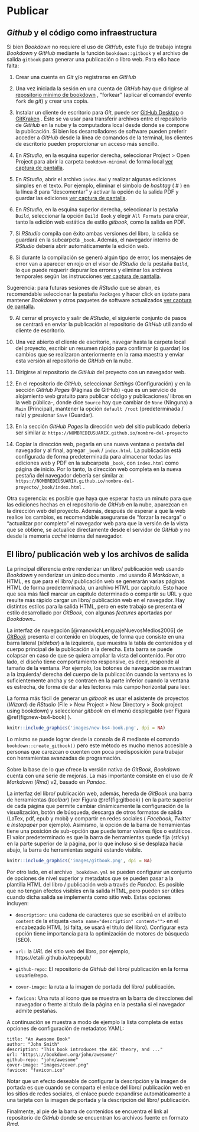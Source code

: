 # Publicar

## _Github_ y el código como infraestructura

Si bien _Bookdown_ no requiere el uso de _GitHub_, este flujo de trabajo integra _Bookdown_ y _GitHub_ mediante la función `bookdown::gitbook` y el archivo de salida `gitbook` para generar una publicación o libro web. Para ello hace falta:

1. Crear una cuenta en _Git_ y/o registrarse en _GitHub_

2. Una vez iniciada la sesión en una cuenta de _GitHub_ hay que dirigirse al [repositorio mínimo de bookdown](https://github.com/yihui/bookdown-minimal) , “forkear” (aplicar el comando/ evento `fork` de _git_) y crear una copia. 

3. Instalar un cliente de escritorio para _Git_, puede ser [GitHub Desktop](https://desktop.github.com) o [GitKraken](https://www.gitkraken.com/) . Éste se va usar para transferir archivos entre el repositorio de _GitHub_ en la nube y la computadora local desde donde se compone la publicación. Si bien los desarrolladores de software pueden preferir acceder a _GitHub_ desde la línea de comandos de la terminal, los clientes de escritorio pueden proporcionar un acceso más sencillo.

4. En _RStudio_, en la esquina superior derecha, seleccionar Project > Open Project para abrir la carpeta `bookdown-minimal` de forma local [ver captura de pantalla](images/project-open.png).

5. En _RStudio_, abrir el archivo `index.Rmd` y realizar algunas ediciones simples en el texto. Por ejemplo, eliminar el símbolo de _hashtag_ ( # ) en la línea 8 para "descomentar" y activar la opción de la salida PDF y guardar las ediciones [ver captura de pantalla](images/edit-book.png).

6. En _RStudio_, en la esquina superior derecha, seleccionar la pestaña `Build`, seleccionar la opción `Build Book` y elegir `All Formats` para crear, tanto la edición web estática de estilo _gitbook_, como la salida en PDF. 

7. Si _RStudio_ compila con éxito ambas versiones del libro, la salida se guardará en la subcarpeta `_book`. Además, el navegador interno de _RStudio_ debería abrir automáticamente la edición web.

8. Si durante la compilación se generó algún tipo de error, los mensajes de error van a aparecer en rojo en el visor de _RStudio_ de la pestaña `Build`, lo que puede requerir depurar los errores y eliminar los archivos temporales según las instrucciones [ver captura de pantalla](images/build-book.png). 

Sugerencia: para futuras sesiones de _RStudio_ que se abran, es recomendable seleccionar la pestaña `Packages` y hacer click en `Update` para mantener _Bookdown_ y otros paquetes de software actualizados
 [ver captura de pantalla](images/update-packages.png).

9. Al cerrar el proyecto y salir de _RStudio_, el siguiente conjunto de pasos se centrará en enviar la publicación al repositorio de _GitHub_ utilizando el cliente de escritorio.

10. Una vez abierto el cliente de escritorio, navegar hasta la carpeta local del proyecto, escribir un resumen rápido para confirmar (o guardar) los cambios que se realizaron anteriormente en la rama maestra y enviar esta versión al repositorio de _GitHub_ en la nube.

11. Dirigirse al repositorio de _GitHub_ del proyecto con un navegador web.

12. En el repositorio de _GitHub_, seleccionar _Settings_ (Configuración) y en la sección _GitHub Pages_ (Páginas de GitHub) -que es un servicio de alojamiento web gratuito para publicar código y publicaciones/ libros en la web pública-, donde dice `Source` hay que cambiar de `None` (Ninguna) a `Main` (Principal), mantener la opción `default /root` (predeterminada / raíz) y presionar `Save` (Guardar).

13. En la sección _GitHub Pages_ la dirección web del sitio publicado debería ser similar a: `https://NOMBREDEUSUARIX.github.io/nombre-del-proyecto` 

14. Copiar la dirección web, pegarla en una nueva ventana o pestaña del navegador y al final, agregar `_book` / `index.html`. La publicación está configurada de forma predeterminada para almacenar todas las ediciones web y PDF en la subcarpeta `_book`, con `index.html` como página de inicio. Por lo tanto, la dirección web completa en la nueva pestaña del navegador debería ser similar a: `https://NOMBREDEUSUARIX.github.io/nombre-del-proyecto/_book/index.html` .

Otra sugerencia: es posible que haya que esperar hasta un minuto para que las ediciones hechas en el repositorio de _GitHub_ en la nube, aparezcan en la dirección web del proyecto. Además, después de esperar a que la web realice los cambios, es recomendable asegurarse de "forzar la recarga" o "actualizar por completo" el navegador web para que la versión de la vista que se obtiene, se actualice directamente desde el servidor de _GitHub_ y no desde la memoria _caché_ interna del navegador.


## El libro/ publicación web y los archivos de salida

La principal diferencia entre renderizar un libro/ publicación web usando _Bookdown_ y renderizar un único documento `.rmd` usando _R Markdown_, a HTML, es que para el libro/ publicación web se generarán varias páginas HTML de forma predeterminada, un archivo HTML por capítulo. Esto hace que sea más fácil marcar un capítulo determinado o compartir su URL y que resulte más rápido cargar un libro/ publicación web en el navegador. Hay distintos estilos para la salida HTML, pero en este trabajo se presenta el estilo desarrollado por _GitBook_, con algunas _features_ aportadas por _Bookdown_..

La interfaz de navegación [@manovichLenguajeNuevosMedios2006] de [_GitBook_](https://www.gitbook.com) presenta el contenido en bloques, de forma que consiste en una barra lateral (_sidebar_) a la izquierda, que muestra la tabla de contenidos y el cuerpo principal de la publicación a la derecha. Esta barra se puede colapsar en caso de que se quiera ampliar la vista del contenido. Por otro lado, el diseño tiene comportamiento responsive, es decir, responde al tamaño de la ventana. Por ejemplo, los botones de navegación se muestran a la izquierda/ derecha del cuerpo de la publicación cuando la ventana es lo suficientemente ancha y se contraen en la parte inferior cuando la ventana es estrecha, de forma de dar a les lectorxs más campo horizontal para leer.

La forma más fácil de generar un _gitbook_ es usar el asistente de proyectos (_Wizard_) de _RStudio_ (File > New Project > New Directory > Book project using bookdown) y seleccionar _gitbook_ en el menú desplegable (ver Figura \@ref(fig:new-bs4-book) ).

```r
knitr::include_graphics('images/new-bs4-book.png', dpi = NA)
```

Lo mismo se puede lograr desde la consola de _R_ mediante el comando `bookdown::create_gitbook()` pero este método es mucho menos accesible a personas que carezcan o cuenten con poca predisposición para trabajar con herramientas avanzadas de programación.

Sobre la base de lo que ofrece la versión nativa de _GitBook_, _Bookdown_ cuenta con una serie de mejoras. La más importante consiste en el uso de _R Markdown_ (_Rmd_) v2, basado en _Pandoc_.

La interfaz del libro/ publicación web, además, hereda de _GitBook_ una barra de herramientas (_toolbar_) (ver Figura \@ref(fig:gitbook) ) en la parte superior de cada página que permite cambiar dinámicamente la configuración de la visualización, botón de búsqueda, descarga de otros formatos de salida (LaTex, pdf, epub y mobi) y compartir en redes sociales ( _Facebook_, _Twitter_ e _Instapaper_ por ejemplo). Asímismo, la opción de la barra de herramientas tiene una posición de sub-opción que puede tomar valores fijos o estáticos. El valor predeterminado es que la barra de herramientas quede fija (_sticky_) en la parte superior de la página, por lo que incluso si se desplaza hacia abajo, la barra de herramientas seguirá estando visible.

```r
knitr::include_graphics('images/gitbook.png', dpi = NA)
```

Por otro lado, en el archivo `_bookdown.yml` se pueden configurar un conjunto de opciones de nivel superior y metadatos que se pueden pasar a la plantilla HTML del libro / publicación web a través de _Pandoc_. Es posible que no tengan efectos visibles en la salida HTML, pero pueden ser útiles cuando dicha salida se implementa como sitio web. Estas opciones incluyen:

- `description:` una cadena de caracteres que se escribirá en el atributo `content` de la etiqueta `<meta name="description" content="">` en el encabezado HTML (si falta, se usará el título del libro). Configurar esta opción tiene importancia para la optimización de motores de búsqueda (SEO).

- `url:` la _URL_ del sitio web del libro, por ejemplo, https://etalii.github.io/tepepub/

- `github-repo:` El repositorio de _GitHub_ del libro/ publicación en la forma usuarie/repo. 

- `cover-image:` la ruta a la imagen de portada del libro/ publicación. 

- `favicon:` Una ruta al ícono que se muestra en la barra de direcciones del navegador o frente al título de la página en la pestaña si el navegador admite pestañas.

A continuación se muestra a modo de ejemplo la lista completa de estas opciones de configuración de metadatos YAML:

```
title: "An Awesome Book"
author: "John Smith"
description: "This book introduces the ABC theory, and ..."
url: 'https\://bookdown.org/john/awesome/'
github-repo: "john/awesome"
cover-image: "images/cover.png"
favicon: "favicon.ico"
```

Notar que un efecto deseable de configurar la descripción y la imagen de portada es que cuando se comparta el enlace del libro/ publicación web en los sitios de redes sociales, el enlace puede expandirse automáticamente a una tarjeta con la imagen de portada y la descripción del libro/ publicación.

Finalmente, al pie de la barra de contenidos se encuentra el link al repositorio de _GitHub_ donde se encuentran los archivos fuente en formato _Rmd_.
